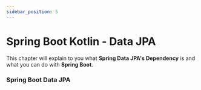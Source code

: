 ```yaml
---
sidebar_position: 5
---
```


# Spring Boot Kotlin - Data JPA

This chapter will explain to you what **Spring Data JPA's Dependency** is and what you can do with **Spring Boot**.

### Spring Boot Data JPA